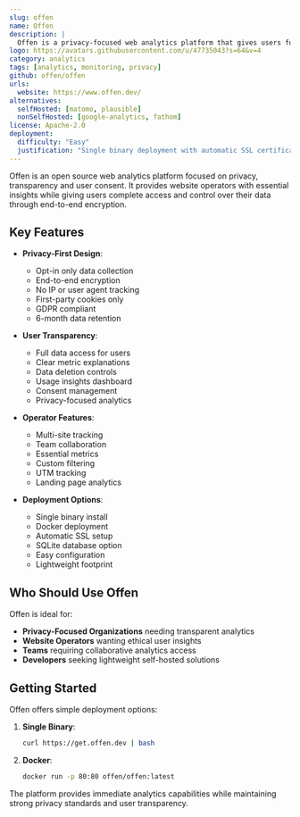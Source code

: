 ```yaml
---
slug: offen
name: Offen
description: |
  Offen is a privacy-focused web analytics platform that gives users full access to their data while providing website operators with essential insights. It's lightweight, self-hosted, and emphasizes transparency and user consent.
logo: https://avatars.githubusercontent.com/u/47735043?s=64&v=4
category: analytics
tags: [analytics, monitoring, privacy]
github: offen/offen
urls:
  website: https://www.offen.dev/
alternatives:
  selfHosted: [matomo, plausible]
  nonSelfHosted: [google-analytics, fathom]
license: Apache-2.0
deployment:
  difficulty: "Easy"
  justification: "Single binary deployment with automatic SSL certificate management. Docker deployment also available."
---
```


Offen is an open source web analytics platform focused on privacy, transparency and
user consent. It provides website operators with essential insights while giving users
complete access and control over their data through end-to-end encryption.

## Key Features

- **Privacy-First Design**:

  - Opt-in only data collection
  - End-to-end encryption
  - No IP or user agent tracking
  - First-party cookies only
  - GDPR compliant
  - 6-month data retention

- **User Transparency**:

  - Full data access for users
  - Clear metric explanations
  - Data deletion controls
  - Usage insights dashboard
  - Consent management
  - Privacy-focused analytics

- **Operator Features**:

  - Multi-site tracking
  - Team collaboration
  - Essential metrics
  - Custom filtering
  - UTM tracking
  - Landing page analytics

- **Deployment Options**:
  - Single binary install
  - Docker deployment
  - Automatic SSL setup
  - SQLite database option
  - Easy configuration
  - Lightweight footprint

## Who Should Use Offen

Offen is ideal for:

- **Privacy-Focused Organizations** needing transparent analytics
- **Website Operators** wanting ethical user insights
- **Teams** requiring collaborative analytics access
- **Developers** seeking lightweight self-hosted solutions

## Getting Started

Offen offers simple deployment options:

1. **Single Binary**:

   ```bash
   curl https://get.offen.dev | bash
   ```

2. **Docker**:
   ```bash
   docker run -p 80:80 offen/offen:latest
   ```

The platform provides immediate analytics capabilities while maintaining strong
privacy standards and user transparency.
